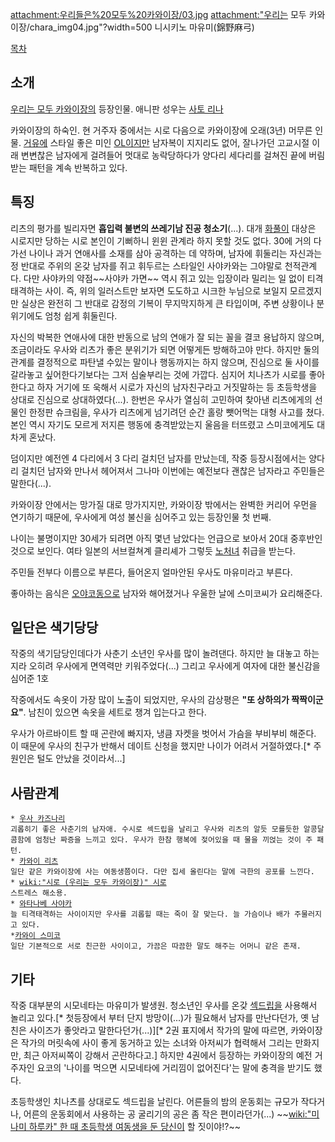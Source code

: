 attachment:우리들은%20모두%20카와이장/03.jpg attachment:"우리는 모두 카와이장/chara_img04.jpg"?width=500
니시키노 마유미(錦野麻弓)

[[목차]]
== 소개 ==
[[우리는 모두 카와이장]]의 등장인물. 애니판 성우는 [[사토 리나]]

카와이장의 하숙인. 현 거주자 중에서는 시로 다음으로 카와이장에 오래(3년) 머무른 인물. [[거유]]에 스타일 좋은 미인 [[OL]]이지만 남자복이 지지리도 없어, 잘나가던 고교시절 이래 변변찮은 남자에게 걸려들어 멋대로 농락당하다가 양다리 세다리를 걸쳐진 끝에 버림받는 패턴을 계속 반복하고 있다.

== 특징 ==
리츠의 평가를 빌리자면 '''흡입력 불변의 쓰레기남 진공 청소기'''(...). 대개 [[화풀이]] 대상은 시로지만 당하는 시로 본인이 기뻐하니 윈윈 관계라 하지 못할 것도 없다. 30에 거의 다가선 나이나 과거 연애사를 소재를 삼아 공격하는 데 약하며, 남자에 휘둘리는 자신과는 정 반대로 주위의 온갖 남자를 쥐고 휘두르는 스타일인 사야카와는 그야말로 천적관계다. 다만 사야카의 약점~~사야카 가면~~ 역시 쥐고 있는 입장이라 밀리는 일 없이 티격태격하는 사이. 즉, 위의 일러스트만 보자면 도도하고 시크한 누님으로 보일지 모르겠지만 실상은 완전히 그 반대로 감정의 기복이 무지막지하게 큰 타입이며, 주변 상황이나 분위기에도 엄청 쉽게 휘둘린다.

자신의 박복한 연애사에 대한 반동으로 남의 연애가 잘 되는 꼴을 결코 용납하지 않으며, 조금이라도 우사와 리츠가 좋은 분위기가 되면 어떻게든 방해하고야 만다. 하지만 둘의 관계를 결정적으로 파탄낼 수있는 말이나 행동까지는 하지 않으며, 진심으로 둘 사이를 갈라놓고 싶어한다기보다는 그저 심술부리는 것에 가깝다. 심지어 치나츠가 시로를 좋아한다고 하자 거기에 또 욱해서 시로가 자신의 남자친구라고 거짓말하는 등 초등학생을 상대로 진심으로 상대하였다(...). 한번은 우사가 열심히 고민하여 찾아낸 리츠에게의 선물인 한정판 슈크림을, 우사가 리츠에게 넘기려던 순간 홀랑 뺏어먹는 대형 사고를 쳤다. 본인 역시 자기도 모르게 저지른 행동에 충격받았는지 울음을 터뜨렸고 스미코에게도 대차게 혼났다.

덤이지만 예전엔 4 다리에서 3 다리 걸치던 남자를 만났는데, 작중 등장시점에서는 양다리 걸치던 남자와 만나서 헤어져서 그나마 이번에는 예전보다 괜찮은 남자라고 주민들은 말한다(...).

카와이장 안에서는 망가질 대로 망가지지만, 카와이장 밖에서는 완벽한 커리어 우먼을 연기하기 때문에, 우사에게 여성 불신을 심어주고 있는 등장인물 첫 번째.

나이는 불명이지만 30세가 되려면 아직 몇년 남았다는 언급으로 보아서 20대 중후반인 것으로 보인다. 여타 일본의 서브컬쳐계 클리셰가 그렇듯 [[노처녀]] 취급을 받는다.  

주민들 전부다 이름으로 부른다, 들어온지 얼마안된 우사도 마유미라고 부른다.

좋아하는 음식은 [[오야코동]]으로 남자와 해어졌거나 우울한 날에 스미코씨가 요리해준다. 

== 일단은 색기당당 ==
작중의 색기담당인데다가 사춘기 소년인 우사를 많이 놀려댄다. 하지만 늘 대놓고 하는지라 오히려 우사에게 면역력만 키워주었다(...) 그리고 우사에게 여자에 대한 불신감을 심어준 1호

작중에서도 속옷이 가장 많이 노출이 되었지만, 우사의 감상평은 '''"또 상하의가 짝짝이군요"'''. 남친이 있으면 속옷을 세트로 챙겨 입는다고 한다.
 
우사가 아르바이트 할 때 곤란에 빠지자, 냉큼 자켓을 벗어서 가슴을 부비부비 해준다. 이 때문에 우사의 친구가 반해서 데이트 신청을 했지만 나이가 어려서 거절하였다.[* 주 원인은 털도 안났을 것이라서...]

== 사람관계 ==
 * [[우사 카즈나리]]
 괴롭히기 좋은 사춘기의 남자애. 수시로 섹드립을 날리고 우사와 리츠의 알듯 모를듯한 알콩달콤함에 엄청난 짜증을 느끼고 있다. 우사가 한참 행복에 젖어있을 때 물을 끼얹는 것이 주 패턴.
 * [[카와이 리츠]] 
 일단 같은 카와이장에 사는 여동생쯤이다. 다만 집세 올린다는 말에 극한의 공포를 느낀다.
 * [[wiki:"시로 (우리는 모두 카와이장)" 시로 ]]
 스트레스 해소용.
 * [[와타나베 사야카]]
 늘 티격태격하는 사이이지만 우사를 괴롭힐 때는 죽이 잘 맞는다. 늘 가슴이나 배가 주물러지고 있다.
 *[[카와이 스미코]]
 일단 기본적으로 서로 친근한 사이이고, 가끔은 따끔한 말도 해주는 어머니 같은 존재. 

== 기타 ==
작중 대부분의 시모네타는 마유미가 발생원. 청소년인 우사를 온갖 [[섹드립]]을 사용해서 놀리고 있다.[* 첫등장에서 부터 단지 방망이(...)가 필요해서 남자를 만난다던가, 옛 남친은 사이즈가 좋앗라고 말한다던가(...)][* 2권 표지에서 작가의 말에 따르면, 카와이장은 작가의 머릿속에 사이 좋게 동거하고 있는 소녀와 아저씨가 협력해서 그리는 만화지만, 최근 아저씨쪽이 강해서 곤란하다고.] 하지만 4권에서 등장하는 카와이장의 예전 거주자인 요코의 '나이를 먹으면 시모네타에 거리낌이 없어진다'는 말에 충격을 받기도 했다.

초등학생인 치나츠를 상대로도 섹드립을 날린다. 어른들의 밤의 운동회는 규모가 작다거나, 어른의 운동회에서 사용하는 공 굴리기의 공은 좀 작은 편이라던가(...) ~~[[wiki:"미나미 하루카" 한 때 초등학생 여동생을 둔 당신]]이 할 짓이야!?~~
